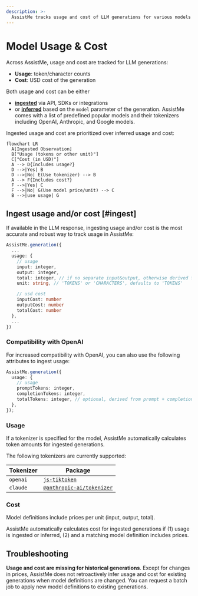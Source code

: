 ```yaml
---
description: >-
  AssistMe tracks usage and cost of LLM generations for various models (incl OpenAI, Anthropic, Google, and more). Add your own model definitions to track any model or custom pricing.
---
```


# Model Usage & Cost

Across AssistMe, usage and cost are tracked for LLM generations:

- **Usage**: token/character counts
- **Cost**: USD cost of the generation

Both usage and cost can be either

- [**ingested**](#ingest) via API, SDKs or integrations
- or [**inferred**](#infer) based on the `model` parameter of the generation. AssistMe comes with a list of predefined popular models and their tokenizers including OpenAI, Anthropic, and Google models.

Ingested usage and cost are prioritized over inferred usage and cost:

```mermaid
flowchart LR
  A[Ingested Observation]
  B["Usage (tokens or other unit)"]
  C["Cost (in USD)"]
  A --> D{Includes usage?}
  D -->|Yes| B
  D -->|No| E(Use tokenizer) --> B
  A --> F{Includes cost?}
  F -->|Yes| C
  F -->|No| G(Use model price/unit) --> C
  B -->|use usage| G
```

## Ingest usage and/or cost [#ingest]

If available in the LLM response, ingesting usage and/or cost is the most accurate and robust way to track usage in AssistMe:

```typescript
AssistMe.generation({
  ...
  usage: {
    // usage
    input: integer,
    output: integer,
    total: integer, // if no separate input&output, otherwise derived from input + output
    unit: string, // 'TOKENS' or 'CHARACTERS', defaults to 'TOKENS'

    // usd cost
    inputCost: number
    outputCost: number
    totalCost: number
  },
  ...
})
```

### Compatibility with OpenAI

For increased compatibility with OpenAI, you can also use the following attributes to ingest usage:

```typescript
AssistMe.generation({
  usage: {
    // usage
    promptTokens: integer,
    completionTokens: integer,
    totalTokens: integer, // optional, derived from prompt + completion
  },
});
```


### Usage

If a tokenizer is specified for the model, AssistMe automatically calculates token amounts for ingested generations.

The following tokenizers are currently supported:

| Tokenizer | Package                                                                            |
| --------- | ---------------------------------------------------------------------------------- |
| `openai`  | [`js-tiktoken`](https://www.npmjs.com/package/js-tiktoken)                         |
| `claude`  | [`@anthropic-ai/tokenizer`](https://www.npmjs.com/package/@anthropic-ai/tokenizer) |

### Cost

Model definitions include prices per unit (input, output, total).

AssistMe automatically calculates cost for ingested generations if (1) usage is ingested or inferred, (2) and a matching model definition includes prices.

## Troubleshooting

**Usage and cost are missing for historical generations**. Except for changes in prices, AssistMe does not retroactively infer usage and cost for existing generations when model definitions are changed. You can request a batch job to apply new model definitions to existing generations.
